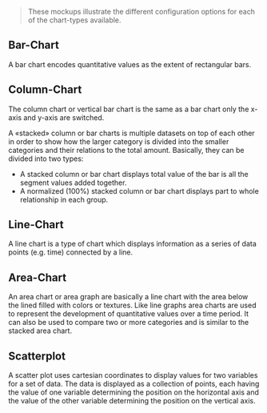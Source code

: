 > These mockups illustrate the different configuration options for each of the chart-types available.

## Bar-Chart
A bar chart encodes quantitative values as the extent of rectangular bars.

<ImageSpecimen
    plain="true"
    span={3}
    src="./static/docs/design/chart-config/2.1.1_l_configuration_bar-chart.png"
    description="[Default Bar-Chart](./static/docs/design/chart-config/2.1.1_l_configuration_bar-chart.png)"
/>

<ImageSpecimen 
    plain="true"
    span={3}
    src="./static/docs/design/chart-config/2.1.2_l_configuration_bar-chart_stacked.png"
    description="[Stacked Bar-Chart](./static/docs/design/chart-config/2.1.2_l_configuration_bar-chart_stacked.png)"
/>

## Column-Chart
The column chart or vertical bar chart is the same as a bar chart only the x-axis and y-axis are switched.

A «stacked» column or bar charts is multiple datasets on top of each other in order to show how the larger category is divided into the smaller categories and their relations to the total amount.
Basically, they can be divided into two types:
- A stacked column or bar chart displays total value of the bar is all the segment values added together.
- A normalized (100%) stacked column or bar chart displays part to whole relationship in each group.

<ImageSpecimen
    plain="true"
    span={3}
    src="./static/docs/design/chart-config/2.2.1_l_configuration_column-chart.png"
    description="[Default Column-Chart](./static/docs/design/chart-config/2.2.1_l_configuration_column-chart.png)"
/>

<ImageSpecimen 
    plain="true"
    span={3}
    src="./static/docs/design/chart-config/2.2.2_l_configuration_column-chart_stacked.png"
    description="[Stacked Column-Chart](./static/docs/design/chart-config/2.2.2_l_configuration_column-chart_stacked.png)"
/>

<ImageSpecimen 
    plain="true"
    src="./static/docs/design/chart-config/2.2.3_l_configuration_column-chart_stacked.png"
    span={3}
    description="[Normalized (Percentage) Column-Chart](./static/docs/design/chart-config/2.2.3_l_configuration_column-chart_stacked.png)"
/>

<ImageSpecimen 
    plain="true"
    span={3}
    src="./static/docs/design/chart-config/2.2.4_l_configuration_column-chart_grouped.png"
    description="[Grouped Column-Chart](./static/docs/design/chart-config/2.2.4_l_configuration_column-chart_grouped.png)"
/>

## Line-Chart
A line chart is a type of chart which displays information as a series of data points (e.g. time) connected by a line.

<ImageSpecimen
    plain="true"
    span={3}
    src="./static/docs/design/chart-config/2.3.1_l_configuration_line-chart.png"
    description="[Default Line-Chart](./static/docs/design/chart-config/2.3.1_l_configuration_line-chart.png)"
/>

<ImageSpecimen 
    plain="true"
    span={3}
    src="./static/docs/design/chart-config/2.3.2_l_configuration_line-chart_multi-line.png"
    description="[Multi-Line Chart](./static/docs/design/chart-config/2.3.2_l_configuration_line-chart_multi-line.png)" 
/>

## Area-Chart
An area chart or area graph are basically a line chart with the area below the lined filled with colors or textures. Like line graphs area charts are  used to represent the development of quantitative values over a time period. It can also be used to compare two or more categories and is similar to the stacked area chart.

<ImageSpecimen
    plain="true"
    span={3}
    src="./static/docs/design/chart-config/2.4.1_l_configuration_area.png"
    description="[Default Area-Chart](./static/docs/design/chart-config/2.4.1_l_configuration_area.png)"
/>

<ImageSpecimen 
    plain="true"
    span={3}
    src="./static/docs/design/chart-config/2.4.2_l_configuration_area-chart_stacked.png"
    description="[Stacked Area-Chart](./static/docs/design/chart-config/2.4.2_l_configuration_area-chart_stacked.png)" 
/>

## Scatterplot
A scatter plot uses cartesian coordinates to display values for two variables for a set of data. The data is displayed as a collection of points, each having the value of one variable determining the position on the horizontal axis and the value of the other variable determining the position on the vertical axis.

<ImageSpecimen
    plain="true"
    span={3}
    src="./static/docs/design/chart-config/2.5.1_l_configuration_scatterplot.png"
    description="[Default Scatterplot](./static/docs/design/chart-config/2.5.1_l_configuration_scatterplot.png)"
/>

<ImageSpecimen 
    plain="true"
    span={3}
    src="./static/docs/design/chart-config/2.5.2_l_configuration_scatterplot_grouped.png"
    description="[Grouped Scatterplot](./static/docs/design/chart-config/2.5.2_l_configuration_scatterplot_grouped.png)" 
/>
